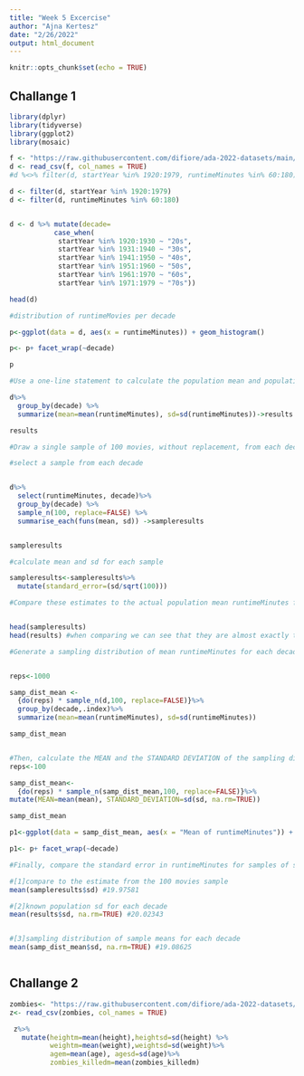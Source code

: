 ```yaml
---
title: "Week 5 Excercise"
author: "Ajna Kertesz"
date: "2/26/2022"
output: html_document
---
```


```r
knitr::opts_chunk$set(echo = TRUE)
```

## Challange 1

```r

library(dplyr)
library(tidyverse)
library(ggplot2)
library(mosaic)

f <- "https://raw.githubusercontent.com/difiore/ada-2022-datasets/main/IMDB-movies.csv"
d <- read_csv(f, col_names = TRUE)
#d %<>% filter(d, startYear %in% 1920:1979, runtimeMinutes %in% 60:180)

d <- filter(d, startYear %in% 1920:1979)
d <- filter(d, runtimeMinutes %in% 60:180)


d <- d %>% mutate(decade=
           case_when(
            startYear %in% 1920:1930 ~ "20s",
            startYear %in% 1931:1940 ~ "30s",
            startYear %in% 1941:1950 ~ "40s",
            startYear %in% 1951:1960 ~ "50s",
            startYear %in% 1961:1970 ~ "60s",
            startYear %in% 1971:1979 ~ "70s"))

head(d) 

#distribution of runtimeMovies per decade

p<-ggplot(data = d, aes(x = runtimeMinutes)) + geom_histogram()

p<- p+ facet_wrap(~decade)

p

#Use a one-line statement to calculate the population mean and population standard deviation in runtimeMinutes for each decade and save the results in a new dataframe called results.

d%>%
  group_by(decade) %>%
  summarize(mean=mean(runtimeMinutes), sd=sd(runtimeMinutes))->results

results

#Draw a single sample of 100 movies, without replacement, from each decade and calculate the single sample mean and single sample standard deviation in runtimeMinutes for each decades. Recall that your single sample mean for each decade is an estimate of the population mean for each decade.

#select a sample from each decade


d%>%
  select(runtimeMinutes, decade)%>%
  group_by(decade) %>%
  sample_n(100, replace=FALSE) %>%
  summarise_each(funs(mean, sd)) ->sampleresults


sampleresults

#calculate mean and sd for each sample

sampleresults<-sampleresults%>%
  mutate(standard_error=(sd/sqrt(100)))

#Compare these estimates to the actual population mean runtimeMinutes for each decade and to the calculated SE in the population mean for samples of size 100 based on the population standard deviation for each decade.


head(sampleresults)
head(results) #when comparing we can see that they are almost exactly the same with only a less than +,-2 change in mean

#Generate a sampling distribution of mean runtimeMinutes for each decade by [a] drawing 1000 samples of 100 movies from each decade and, for each sample, [b] calculating the mean runtimeMinutes and the standard deviation in runtimeMinutes for each decade. Use either the do(reps) * formulation from {mosaic}, the rerun() function from {purrr}, or the rep_sample_n() workflow from {infer} to generate your these sampling distributions.


reps<-1000

samp_dist_mean <- 
  {do(reps) * sample_n(d,100, replace=FALSE)}%>%
  group_by(decade,.index)%>%
  summarize(mean=mean(runtimeMinutes), sd=sd(runtimeMinutes))

samp_dist_mean


#Then, calculate the MEAN and the STANDARD DEVIATION of the sampling distribution of sample means for each decade (the former should be a very good estimate of the population mean, while the latter is another estimate of the standard error in our estimate of the population mean for a particular sample size) and plot a histogram of the sampling distribution for each decade. What shape does it have?
reps<-100

samp_dist_mean<-
  {do(reps) * sample_n(samp_dist_mean,100, replace=FALSE)}%>%
mutate(MEAN=mean(mean), STANDARD_DEVIATION=sd(sd, na.rm=TRUE))

samp_dist_mean

p1<-ggplot(data = samp_dist_mean, aes(x = "Mean of runtimeMinutes")) + geom_histogram()

p1<- p+ facet_wrap(~decade)

#Finally, compare the standard error in runtimeMinutes for samples of size 100 from each decade [1] as estimated from your first sample of 100 movies, [2] as calculated from the known population standard deviations for each decade, and [3] as estimated from the sampling distribution of sample means for each decade.

#[1]compare to the estimate from the 100 movies sample
mean(sampleresults$sd) #19.97581

#[2]known population sd for each decade
mean(results$sd, na.rm=TRUE) #20.02343


#[3]sampling distribution of sample means for each decade
mean(samp_dist_mean$sd, na.rm=TRUE) #19.08625



```

## Challange 2


```r

zombies<- "https://raw.githubusercontent.com/difiore/ada-2022-datasets/main/zombies.csv"
z<- read_csv(zombies, col_names = TRUE)

 z%>%
   mutate(heightm=mean(height),heightsd=sd(height) %>%
          weightm=mean(weight),weightsd=sd(weight)%>%
          agem=mean(age), agesd=sd(age)%>%
          zombies_killedm=mean(zombies_killedm)
          
             
```

